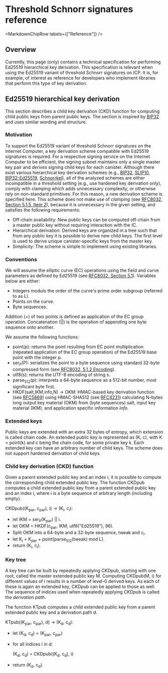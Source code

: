 
# Threshold Schnorr signatures reference

<MarkdownChipRow labels={["Reference"]} />

## Overview
Currently, this page (only) contains a technical specification for performing Ed25519 hierarchical key derivation.
This specification is relevant when using the Ed25519 variant of threshold Schnorr signatures on ICP.
It is, for example, of interest as reference for developers who implement libraries that perform this type of key derivation.

## Ed25519 hierarchical key derivation

This section describes a child key derivation (CKD) function for computing child public keys from parent public keys.
The section is inspired by [BIP32](https://github.com/bitcoin/bips/blob/master/bip-0032.mediawiki) and uses similar wording and structure.

### Motivation

To support the Ed25519 variant of threshold Schnorr signatures on the Internet Computer, a key derivation scheme compatible with Ed25519 signatures is required.
For a respective signing service on the Internet Computer to be efficient, the signing subnet maintains only a single master key pair and _derives_ signing child keys for each canister.
Although there exist various hierarchical key derivation schemes (e.g., [BIP32](https://github.com/bitcoin/bips/blob/master/bip-0032.mediawiki), [SLIP10](https://github.com/satoshilabs/slips/blob/master/slip-0010.md), [BIP32-Ed25519](https://input-output-hk.github.io/adrestia/static/Ed25519_BIP.pdf), [Schnorrkel](https://github.com/w3f/schnorrkel)), all of the analyzed schemes are either incompatible in a threshold setting (e.g., use hardened key derivation only), comply with clamping which adds unnecessary complexity, or otherwise rely on non-standard primitives.
For this reason, a new derivation scheme is specified here.
This scheme does not make use of _clamping_ (see [RFC8032, Section 5.1.5, Item 2](https://datatracker.ietf.org/doc/html/rfc8032#section-5.1.5)), because it is unnecessary in the given setting, and satisfies the following requirements:

- Off-chain availability: New public keys can be computed off-chain from a master public key without requiring interaction with the IC.
- Hierarchical derivation: Derived keys are organized in a tree such that from any public key it is possible to derive new child keys. The first level is used to derive unique canister-specific keys from the master key.
- Simplicity: The scheme is simple to implement using existing libraries.

### Conventions

We will assume the elliptic curve (EC) operations using the field and curve parameters as defined by Ed25519 (see [RFC8032, Section 5.1](https://datatracker.ietf.org/doc/html/rfc8032#section-5.1)). Variables below are either:

- Integers modulo the order of the curve's prime order subgroup (referred to as L).
- Points on the curve.
- Byte sequences.

Addition (+) of two points is defined as application of the EC group operation.
Concatenation (||) is the operation of appending one byte sequence onto another.

We assume the following functions:

- point(p): returns the point resulting from EC point multiplication (repeated application of the EC group operation) of the Ed25519 base point with the integer p.
- ser<sub>P</sub>(P): serializes the point to a byte sequence using standard 32-byte compressed form (see [RFC8032, 5.1.2 Encoding](https://datatracker.ietf.org/doc/html/rfc8032#section-5.1.2)).
- utf8(s): returns the UTF-8 encoding of string s.
- parse<sub>512</sub>(p): interprets a 64-byte sequence as a 512-bit number, most significant byte first.
- HKDF(salt,IKM,info,N) -> OKM: HMAC-based key derivation function (see [RFC5869](https://datatracker.ietf.org/doc/html/rfc5869)) using HMAC-SHA512 (see [RFC4231](https://datatracker.ietf.org/doc/html/rfc4231)) calculating N-bytes long output key material (OKM) from (byte sequences) salt, input key material (IKM), and application specific information *info*.

### Extended keys

Public keys are extended with an extra 32 bytes of entropy, which extension is called chain code.
An extended public key is represented as (K, c), with K = point(k) and c being the chain code, for some private key k.
Each extended key can have an arbitrary number of child keys.
The scheme does not support hardened derivation of child keys.

### Child key derivation (CKD) function

Given a parent extended public key and an index i, it is possible to compute the corresponding child extended public key.
The function CKDpub computes a child extended public key from a parent extended public key and an index i, where i is a byte sequence of arbitrary length (including empty).

CKDpub((K<sub>par</sub>, c<sub>par</sub>), i) → (K<sub>i</sub>, c<sub>i</sub>):
- let IKM = ser<sub>P</sub>(K<sub>par</sub>) || i.
- let OKM = HKDF(c<sub>par</sub>, IKM, utf8("Ed25519"), 96).
- Split OKM into a 64-byte and a 32-byte sequence, tweak and c<sub>i</sub>.
- let K<sub>i</sub> = K<sub>par</sub> + point(parse<sub>512</sub>(tweak) mod L).
- return (K<sub>i</sub>, c<sub>i</sub>).

### Key tree

A key tree can be built by repeatedly applying CKDpub, starting with one root, called the master extended public key M.
Computing CKDpub(M, i) for different values of i results in a number of level-0 derived keys.
As each of these is again an extended key, CKDpub can be applied to those as well.
The sequence of indices used when repeatedly applying CKDpub is called the _derivation path_.

The function KTpub computes a child extended public key from a parent extended public key and a derivation path d.

KTpub((K<sub>par</sub>, c<sub>par</sub>), d) → (K<sub>d</sub>, c<sub>d</sub>):
- let (K<sub>d</sub>, c<sub>d</sub>) = (K<sub>par</sub>, c<sub>par</sub>)
- for all indices i in d:

  (K<sub>d</sub>, c<sub>d</sub>) = CKDpub((K<sub>d</sub>, c<sub>d</sub>), i)
- return (K<sub>d</sub>, c<sub>d</sub>).